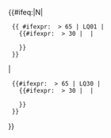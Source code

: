{{#ifeq:{{{N_or_S}}}|N|
  {{ #ifexpr: {{{latitude}}} > 65 | LQ01 |
    {{#ifexpr: {{{latitude}}} > 30 | {{Lunar quadrangle/30-65N|longitude={{{longitude}}}|E_or_W={{{E_or_W}}} }} |
      {{Lunar quadrangle/0-30N|longitude={{{longitude}}}|E_or_W={{{E_or_W}}} }}
    }}
  }}
|
  {{#ifexpr: {{{latitude}}} > 65 | LQ30 |
    {{#ifexpr: {{{latitude}}} > 30 | {{Lunar quadrangle/30-65S|longitude={{{longitude}}}|E_or_W={{{E_or_W}}} }} |
      {{Lunar quadrangle/0-30S|longitude={{{longitude}}}|E_or_W={{{E_or_W}}} }}
    }}
  }}
}}<noinclude>
{{template doc}}
</noinclude>